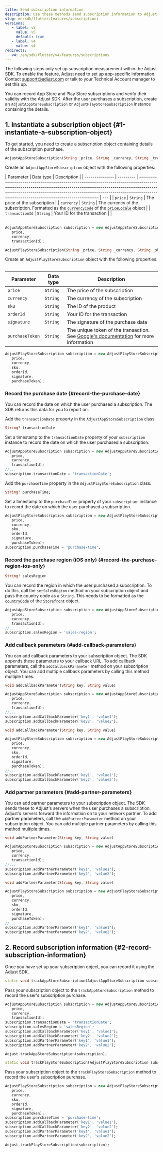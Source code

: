 ```yaml
---
title: Send subscription information
description: Use these methods send subscription information to Adjust.
slug: en/sdk/flutter/features/subscriptions
versions:
   - label: v5
     value: v5
     default: true
   - label: v4
     value: v4
redirects:
   v4: /en/sdk/flutter/v4/features/subscriptions
---
```


<Callout type="important">

The following steps only set up subscription measurement within the Adjust SDK. To enable the feature, Adjust need to set up app-specific information. Contact support@adjust.com or talk to your Technical Account manager to set this up.

</Callout>

You can record App Store and Play Store subscriptions and verify their validity with the Adjust SDK. After the user purchases a subscription, create an `AdjustAppStoreSubscription` or `AdjustPlayStoreSubscription` instance containing the details.

## 1. Instantiate a subscription object {#1-instantiate-a-subscription-object}

To get started, you need to create a subscription object containing details of the subscription purchase.

<Tabs>
<Tab title="App Store" sync="appstore" icon="PlatformIos">

<CodeBlock title="Method signature">

```dart
AdjustAppStoreSubscription(String _price, String _currency, String _transactionId)
```

</CodeBlock>

Create an `AdjustAppStoreSubscription` object with the following properties:

<Table>

| Parameter       | Data type | Description                                                                                                                                                                                                                                                                                         |
| --------------- | --------- | --------------------------------------------------------------------------------------------------------------------------------------------------------------------------------------------------------------------------------------------------------------------------------------------------- | --- |
| `price`         | `String`  | The price of the subscription                                                                                                                                                                                                                                                                       |
| `currency`      | `String`  | The currency of the subscription. Formatted as the [`currencyCode`](https://developer.apple.com/documentation/foundation/nslocale/1642836-currencycode?language=objc) of the [`priceLocale`](https://developer.apple.com/documentation/storekit/skproduct/1506145-pricelocale?language=objc) object |
| `transactionId` | `String`  | Your ID for the transaction                                                                                                                                                                                                                                                                         |     |

</Table>

```dart
AdjustAppStoreSubscription subscription = new AdjustAppStoreSubscription(
   price,
   currency,
   transactionId);
```

</Tab>
<Tab title="Play Store" sync="playstore" icon="PlatformGooglePlay">

<CodeBlock title="Method signature">

```dart
AdjustPlayStoreSubscription(String _price, String _currency, String _sku, String _orderId, String _signature, String _purchaseToken)
```

</CodeBlock>

Create an `AdjustPlayStoreSubscription` object with the following properties:

<Table>

| Parameter       | Data type | Description                                                                                                                                                                                 |
| --------------- | --------- | ------------------------------------------------------------------------------------------------------------------------------------------------------------------------------------------- |
| `price`         | `String`  | The price of the subscription                                                                                                                                                               |
| `currency`      | `String`  | The currency of the subscription                                                                                                                                                            |
| `sku`           | `String`  | The ID of the product                                                                                                                                                                       |
| `orderId`       | `String`  | Your ID for the transaction                                                                                                                                                                 |
| `signature`     | `String`  | The signature of the purchase data                                                                                                                                                          |
| `purchaseToken` | `String`  | The unique token of the transaction. See [Google's documentation](<https://developer.android.com/reference/com/android/billingclient/api/Purchase#getPurchaseToken()>) for more information |

</Table>

```dart
AdjustPlayStoreSubscription subscription = new AdjustPlayStoreSubscription(
   price,
   currency,
   sku,
   orderId,
   signature,
   purchaseToken);
```

</Tab>
</Tabs>

### Record the purchase date {#record-the-purchase-date}

You can record the date on which the user purchased a subscription. The SDK returns this data for you to report on.

<Tabs>
<Tab title="App Store" sync="appstore" icon="PlatformIos">

Add the `transactionDate` property in the `AdjustAppStoreSubscription` class.

<CodeBlock title="Property declaration">

```dart
String? transactionDate
```

</CodeBlock>

Set a timestamp to the `transactionDate` property of your `subscription` instance to record the date on which the user purchased a subscription.

```dart
AdjustAppStoreSubscription subscription = new AdjustAppStoreSubscription(
   price,
   currency,
   transactionId);
//...
subscription.transactionDate = 'transactionDate';
```

</Tab>
<Tab title="Play Store" sync="playstore" icon="PlatformGooglePlay">

Add the `purchaseTime` property in the `AdjustPlayStoreSubscription` class.

<CodeBlock title="Property declaration">

```dart
String? purchaseTime;
```

</CodeBlock>

Set a timestamp to the `purchaseTime` property of your `subscription` instance to record the date on which the user purchased a subscription.

```dart
AdjustPlayStoreSubscription subscription = new AdjustPlayStoreSubscription(
   price,
   currency,
   sku,
   orderId,
   signature,
   purchaseToken);
subscription.purchaseTime = 'purchase-time';
```

</Tab>
</Tabs>

### Record the purchase region (iOS only) {#record-the-purchase-region-ios-only}

<CodeBlock title="Method signature">

```dart
String? salesRegion
```

</CodeBlock>

You can record the region in which the user purchased a subscription. To do this, call the `setSalesRegion` method on your subscription object and pass the country code as a `String`. This needs to be formatted as the [`countryCode`](https://developer.apple.com/documentation/storekit/storefront/3792000-countrycode) of the [`Storefront`](https://developer.apple.com/documentation/storekit/storefront) object.

```dart
AdjustAppStoreSubscription subscription = new AdjustAppStoreSubscription(
   price,
   currency,
   transactionId);
//...
subscription.salesRegion = 'sales-region';
```

### Add callback parameters {#add-callback-parameters}

You can add callback parameters to your subscription object. The SDK appends these parameters to your callback URL. To add callback parameters, call the `addCallbackParameter` method on your subscription object. You can add multiple callback parameters by calling this method multiple times.

<Tabs>
<Tab title="App Store" sync="appstore" icon="PlatformIos">

<CodeBlock title="Method signature">

```dart
void addCallbackParameter(String key, String value)
```

</CodeBlock>

```dart
AdjustAppStoreSubscription subscription = new AdjustAppStoreSubscription(
   price,
   currency,
   transactionId);
//...
subscription.addCallbackParameter('key1', 'value1');
subscription.addCallbackParameter('key2', 'value2');
```

</Tab>
<Tab title="Play Store" sync="playstore" icon="PlatformGooglePlay">

<CodeBlock title="Method signature">

```dart
void addCallbackParameter(String key, String value)
```

</CodeBlock>

```dart
AdjustPlayStoreSubscription subscription = new AdjustPlayStoreSubscription(
   price,
   currency,
   sku,
   orderId,
   signature,
   purchaseToken);
//...
subscription.addCallbackParameter('key1', 'value1');
subscription.addCallbackParameter('key2', 'value2');
```

</Tab>
</Tabs>

### Add partner parameters {#add-partner-parameters}

You can add partner parameters to your subscription object. The SDK sends these to Adjust's servers when the user purchases a subscription. Adjust's servers forward the information on to your network partner. To add partner parameters, call the `addPartnerParameter` method on your subscription object. You can add multiple partner parameters by calling this method multiple times.

<Tabs>
<Tab title="App Store" sync="appstore" icon="PlatformIos">

<CodeBlock title="Method signature">

```dart
void addPartnerParameter(String key, String value)
```

</CodeBlock>

```dart
AdjustAppStoreSubscription subscription = new AdjustAppStoreSubscription(
   price,
   currency,
   transactionId);
//...
subscription.addPartnerParameter('key1', 'value1');
subscription.addPartnerParameter('key2', 'value2');
```

</Tab>
<Tab title="Play Store" sync="playstore" icon="PlatformGooglePlay">

<CodeBlock title="Method signature">

```dart
void addPartnerParameter(String key, String value)
```

</CodeBlock>

```dart
AdjustPlayStoreSubscription subscription = new AdjustPlayStoreSubscription(
   price,
   currency,
   sku,
   orderId,
   signature,
   purchaseToken);
//...
subscription.addPartnerParameter('key1', 'value1');
subscription.addPartnerParameter('key2', 'value2');
```

</Tab>
</Tabs>

## 2. Record subscription information {#2-record-subscription-information}

Once you have set up your subscription object, you can record it using the Adjust SDK.

<Tabs>
<Tab title="App Store" sync="appstore" icon="PlatformIos">

<CodeBlock title="Method signature">

```dart
static void trackAppStoreSubscription(AdjustAppStoreSubscription subscription)
```

</CodeBlock>

Pass your subscription object to the `trackAppStoreSubscription` method to record the user's subscription purchase.

```dart
AdjustAppStoreSubscription subscription = new AdjustAppStoreSubscription(
   price,
   currency,
   transactionId);
subscription.transactionDate = 'transactionDate';
subscription.salesRegion = 'salesRegion';
subscription.addCallbackParameter('key1', 'value1');
subscription.addCallbackParameter('key2', 'value2');
subscription.addPartnerParameter('key1', 'value1');
subscription.addPartnerParameter('key2', 'value2');

Adjust.trackAppStoreSubscription(subscription);
```

</Tab>
<Tab title="Play Store" sync="playstore" icon="PlatformGooglePlay">

<CodeBlock title="Method signature">

```dart
static void trackPlayStoreSubscription(AdjustPlayStoreSubscription subscription)
```

</CodeBlock>

Pass your subscription object to the `trackPlayStoreSubscription` method to record the user's subscription purchase.

```dart
AdjustPlayStoreSubscription subscription = new AdjustPlayStoreSubscription(
   price,
   currency,
   sku,
   orderId,
   signature,
   purchaseToken);
subscription.purchaseTime = 'purchase-time';
subscription.addCallbackParameter('key1', 'value1');
subscription.addCallbackParameter('key2', 'value2');
subscription.addPartnerParameter('key1', 'value1');
subscription.addPartnerParameter('key2', 'value2');

Adjust.trackPlayStoreSubscription(subscription);
```

</Tab>
</Tabs>
